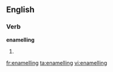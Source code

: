 ==English==

===Verb===
'''enamelling'''

# {{UK}} {{present participle of|[[enamel]]}}

[[fr:enamelling]]
[[ta:enamelling]]
[[vi:enamelling]]